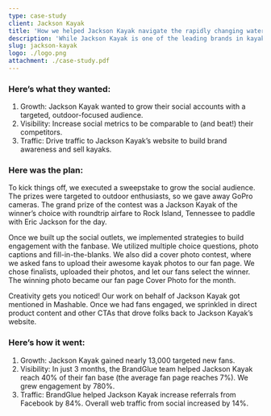 ```yaml
---
type: case-study
client: Jackson Kayak
title: 'How we helped Jackson Kayak navigate the rapidly changing waters of social media'
description: 'While Jackson Kayak is one of the leading brands in kayak manufacturing, they had a small social audience and low traffic to their website. They wanted to expand their efforts and reach their audience on social media, so they reached out to the BrandGlue team for help.'
slug: jackson-kayak
logo: ./logo.png
attachment: ./case-study.pdf
---
```


### Here’s what they wanted:

1. Growth: Jackson Kayak wanted to grow their social accounts with a targeted, outdoor-focused audience.
2. Visibility: Increase social metrics to be comparable to (and beat!) their competitors.
3. Traffic: Drive traffic to Jackson Kayak’s website to build brand awareness and sell kayaks.

### Here was the plan:

To kick things off, we executed a sweepstake to grow the social audience. The prizes were targeted to outdoor enthusiasts, so we gave away GoPro cameras. The grand prize of the contest was a Jackson Kayak of the winner’s choice with roundtrip airfare to Rock Island, Tennessee to paddle with Eric Jackson for the day.

Once we built up the social outlets, we implemented strategies to build engagement with the fanbase. We utilized multiple choice questions, photo captions and fill-in-the-blanks. We also did a cover photo contest, where we asked fans to upload their awesome kayak photos to our fan page. We chose finalists, uploaded their photos, and let our fans select the winner. The winning photo became our fan page Cover Photo for the month.

Creativity gets you noticed! Our work on behalf of Jackson Kayak got mentioned in Mashable.
Once we had fans engaged, we sprinkled in direct product content and other CTAs that drove folks back to Jackson Kayak’s website.

### Here’s how it went:

1. Growth: Jackson Kayak gained nearly 13,000 targeted new fans.
2. Visibility: In just 3 months, the BrandGlue team helped Jackson Kayak reach 40% of their fan base (the average fan page reaches 7%). We grew engagement by 780%.
3. Traffic: BrandGlue helped Jackson Kayak increase referrals from Facebook by 84%. Overall web traffic from social increased by 14%.

